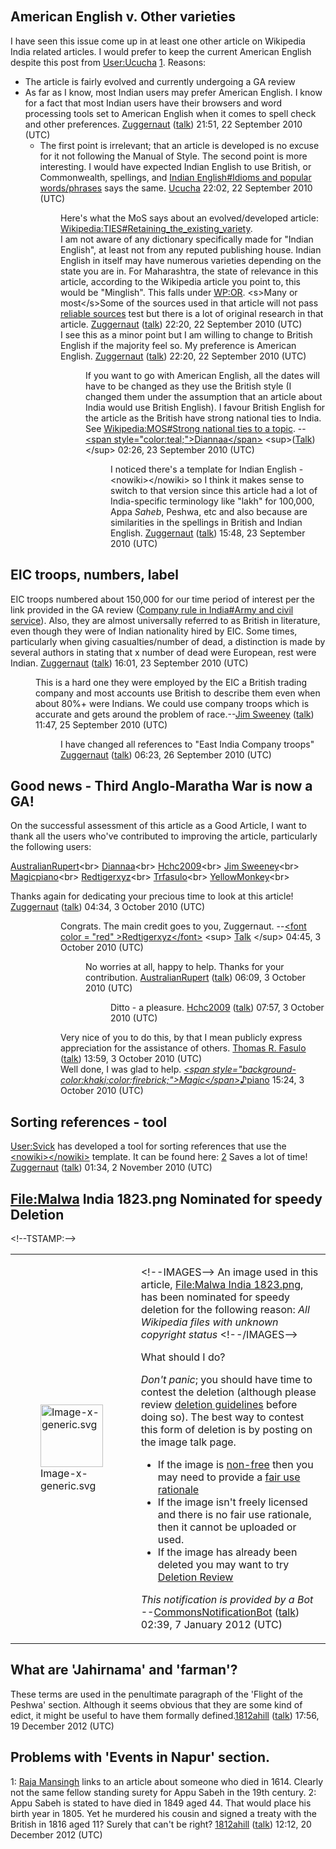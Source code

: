 <article id="3851499" title=Talk:Third Anglo-Maratha War>
	<talkpage id="3851499" title="Talk:Third Anglo-Maratha War">
{{ArticleHistory
| action1       = PR
| action1date   = 10:00, 2 October 2010 UTC
| action1link   = Wikipedia:Peer review/Third Anglo-Maratha War/archive1
| action1result = reviewed
| action1oldid  = 388057397

| action2       = GAN
| action2date   = 22:49, 2 October 2010 (UTC)
| action2link   =Talk:Third Anglo-Maratha War/GA1
| action2result = listed
| action2oldid  = 388364699

| currentstatus = GA
| topic         = history
}}
{{WikiProjectBannerShell|collapsed=yes|1=
{{WikiProject India
|class= GA
|importance=Mid
|history=yes|history-importance=mid
|map-needed=yes
|assess-date= September 2010
|maharashtra=yes
|maharashtra-importance= mid}}
{{WikiProject Military History
|class = GA
|South-Asian-task-force=yes
|British-task-force=yes
|old-peer-review=yes
}}
{{WikiProject United Kingdom|class=GA}}}}
{{Indian English|date=November 2010}}


== American English v. Other varieties ==

I have seen this issue come up in at least one other article on Wikipedia India related articles. I would prefer to keep the current American English despite this post from [[User:Ucucha]] [http://en.wikipedia.org/w/index.php?title=Talk%3AThird_Anglo-Maratha_War%2FGA1&amp;action=historysubmit&amp;diff=386390692&amp;oldid=386383575]. Reasons:

* The article is fairly evolved and currently undergoing a GA review
* As far as I know, most Indian users may prefer American English. I know for a fact that most Indian users have their browsers and word processing tools set to American English when it comes to spell check and other preferences. [[User:Zuggernaut|Zuggernaut]] ([[User talk:Zuggernaut|talk]]) 21:51, 22 September 2010 (UTC)
**The first point is irrelevant; that an article is developed is no excuse for it not following the Manual of Style. The second point is more interesting. I would have expected Indian English to use British, or Commonwealth, spellings, and [[Indian English#Idioms and popular words/phrases]] says the same. [[User talk:Ucucha|Ucucha]] 22:02, 22 September 2010 (UTC)

::Here's what the MoS says about an evolved/developed article: [[Wikipedia:TIES#Retaining_the_existing_variety]].
::I am not aware of any dictionary specifically made for &quot;Indian English&quot;, at least not from any reputed publishing house. Indian English in itself may have numerous varieties depending on the state you are in. For Maharashtra, the state of relevance in this article, according to the Wikipedia article you point to, this would be &quot;Minglish&quot;. This falls under [[WP:OR]]. &lt;s&gt;Many or most&lt;/s&gt;Some of the sources used in that article will not pass [[WP:Reliable|reliable sources]] test but there is a lot of original research in that article. [[User:Zuggernaut|Zuggernaut]] ([[User talk:Zuggernaut|talk]]) 22:20, 22 September 2010 (UTC)
::I see this as a minor point but I am willing to change to British English if the majority feel so. My preference is American English. [[User:Zuggernaut|Zuggernaut]] ([[User talk:Zuggernaut|talk]]) 22:20, 22 September 2010 (UTC)
:::If you want to go with American English, all the dates will have to be changed as they use the British style (I changed them under the assumption that an article about India would use British English). I favour British English for the article as the British have strong national ties to India. See [[Wikipedia:MOS#Strong national ties to a topic]]. --[[User:Diannaa|&lt;span style=&quot;color:teal;&quot;&gt;Diannaa&lt;/span&gt;]] &lt;sup&gt;([[User talk:Diannaa|Talk]])&lt;/sup&gt; 02:26, 23 September 2010 (UTC)
::::I noticed there's a template for Indian English - &lt;nowiki&gt;{{Indian English}}&lt;/nowiki&gt; so I think it makes sense to switch to that version since this article had a lot of India-specific terminology like &quot;lakh&quot; for 100,000, Appa ''Saheb'', Peshwa, etc and also because are similarities in the spellings in British and Indian English. [[User:Zuggernaut|Zuggernaut]] ([[User talk:Zuggernaut|talk]]) 15:48, 23 September 2010 (UTC)

== EIC troops, numbers, label ==

EIC troops numbered about 150,000 for our time period of interest per the link provided in the GA review ([[Company rule in India#Army and civil service]]). Also, they are almost universally referred to as British in literature, even though they were of Indian nationality hired by EIC. Some times, particularly when giving casualties/number of dead, a distinction is made by several authors in stating that x number of dead were European, rest were Indian. [[User:Zuggernaut|Zuggernaut]] ([[User talk:Zuggernaut|talk]]) 16:01, 23 September 2010 (UTC)

:This is a hard one they were employed by the EIC a British trading company and most accounts use British to describe them even when about 80%+ were Indians. We could use company troops which is accurate and gets around the problem of race.--[[User:Jim Sweeney|Jim Sweeney]] ([[User talk:Jim Sweeney|talk]]) 11:47, 25 September 2010 (UTC)
::I have changed all references to &quot;East India Company troops&quot; [[User:Zuggernaut|Zuggernaut]] ([[User talk:Zuggernaut|talk]]) 06:23, 26 September 2010 (UTC)

== Good news - Third Anglo-Maratha War is now a GA! ==

On the successful assessment of this article as a Good Article, I want to thank all the users who've contributed to improving the article, particularly the following users:

[[User:AustralianRupert|AustralianRupert]]&lt;br&gt;
[[User:Diannaa|Diannaa]]&lt;br&gt;
[[User:Hchc2009|Hchc2009]]&lt;br&gt;
[[User:Jim Sweeney|Jim Sweeney]]&lt;br&gt;
[[User:Magicpiano|Magicpiano]]&lt;br&gt;
[[User:Redtigerxyz|Redtigerxyz]]&lt;br&gt;
[[User:Trfasulo|Trfasulo]]&lt;br&gt;
[[User:YellowMonkey|YellowMonkey]]&lt;br&gt;

Thanks again for dedicating your precious time to look at this article! [[User:Zuggernaut|Zuggernaut]] ([[User talk:Zuggernaut|talk]]) 04:34, 3 October 2010 (UTC)
:: Congrats. The main credit goes to you, Zuggernaut. --[[User:Redtigerxyz|&lt;font color = &quot;red&quot; &gt;Redtigerxyz&lt;/font&gt;]] &lt;sup&gt; [[User talk:Redtigerxyz|Talk]] &lt;/sup&gt; 04:45, 3 October 2010 (UTC)
:::No worries at all, happy to help. Thanks for your contribution. [[User:AustralianRupert|AustralianRupert]] ([[User talk:AustralianRupert|talk]]) 06:09, 3 October 2010 (UTC)
::::Ditto - a pleasure. [[User:Hchc2009|Hchc2009]] ([[User talk:Hchc2009|talk]]) 07:57, 3 October 2010 (UTC)
:: Very nice of you to do this, by that I mean publicly express appreciation for the assistance of others. [[User:Trfasulo|Thomas R. Fasulo]] ([[User talk:Trfasulo|talk]]) 13:59, 3 October 2010 (UTC)
:: Well done, I was glad to help. ''[[User:Magicpiano|&lt;span style=&quot;background-color:khaki;color:firebrick;&quot;&gt;Magic&lt;/span&gt;]]''[[User_talk:Magicpiano|♪piano]] 15:24, 3 October 2010 (UTC)

== Sorting references - tool ==

[[User:Svick]] has developed a tool for sorting references that use the [[Template:citation|&lt;nowiki&gt;{{citation}}&lt;/nowiki&gt;]] template. It can be found here: [http://svick.org/SortRefs.aspx] Saves a lot of time! [[User:Zuggernaut|Zuggernaut]] ([[User talk:Zuggernaut|talk]]) 01:34, 2 November 2010 (UTC)
==File:Malwa India 1823.png Nominated for speedy Deletion==
&lt;!--TSTAMP:{{{4}}}--&gt;
{|
|-
| [[File:Image-x-generic.svg|100px]] 
| &lt;!--IMAGES--&gt;
An image used in this article, [[:File:Malwa India 1823.png|File:Malwa India 1823.png]], has been nominated for speedy deletion for the following reason: ''All Wikipedia files with unknown copyright status'' 
&lt;!--/IMAGES--&gt;
;What should I do?
''Don't panic''; you should have time to contest the deletion (although please review [[WP:CSD|deletion guidelines]] before doing so). The best way to contest this form of deletion is by posting on the image talk page.
* If the image is [[WP:NFCC|non-free]] then you may need to provide a [[WP:FUR|fair use rationale]]
* If the image isn't freely licensed and there is no fair use rationale, then it cannot be uploaded or used.
* If the image has already been deleted you may want to try [[WP:DRV|Deletion Review]]

''This notification is provided by a Bot'' --[[User:CommonsNotificationBot|CommonsNotificationBot]] ([[User talk:CommonsNotificationBot|talk]]) 02:39, 7 January 2012 (UTC)
|}

== What are 'Jahirnama' and 'farman'? ==

These terms are used in the penultimate paragraph of the 'Flight of the Peshwa' section. Although it seems obvious that they are some kind of edict, it might be useful to have them formally defined.[[User:1812ahill|1812ahill]] ([[User talk:1812ahill|talk]]) 17:56, 19 December 2012 (UTC)

== Problems with 'Events in Napur' section. ==

1: [[Raja Mansingh]] links to an article about someone who died in 1614. Clearly not the same fellow standing surety for Appu Sabeh in the 19th century.
2: Appu Sabeh is stated to have died in 1849 aged 44. That would place his birth year in 1805. Yet he murdered his cousin and signed a treaty with the British in 1816 aged 11? Surely that can't be right?
[[User:1812ahill|1812ahill]] ([[User talk:1812ahill|talk]]) 12:12, 20 December 2012 (UTC)
	</talkpage>
</article>